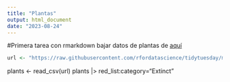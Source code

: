 ```yaml
---
title: "Plantas"
output: html_document
date: "2023-08-24"
---
```



#Primera tarea con rmarkdown
bajar datos de plantas de [aquí]("https://raw.githubusercontent.com/rfordatascience/tidytuesday/master/data/2020/2020-08-18/plants.csv")
```r
url <- "https://raw.githubusercontent.com/rfordatascience/tidytuesday/master/data/2020/2020-08-18/plants.csv"
```

plants <- read_csv(url)
plants |>
red_list:category="Extinct"

